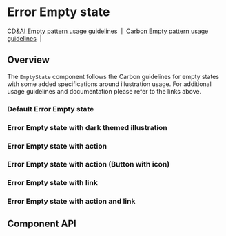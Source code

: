 
# Error Empty state

[CD&AI Empty pattern usage guidelines](https://pages.github.ibm.com/cdai-design/pal/patterns/empty-state/usage/)
&nbsp;|&nbsp;
[Carbon Empty pattern usage guidelines](https://www.carbondesignsystem.com/patterns/empty-states-pattern/)
&nbsp;|&nbsp;

## Overview

The `EmptyState` component follows the Carbon guidelines for empty states with
some added specifications around illustration usage. For additional usage
guidelines and documentation please refer to the links above.

### Default Error Empty state

<Canvas>
  <Story
    id={getStorybookSlug(
      pkg,
      ErrorEmptyState.displayName,
      'default',
      'emptystates'
    )}
  />
</Canvas>

### Error Empty state with dark themed illustration

<Canvas>
  <Story
    id={getStorybookSlug(
      pkg,
      ErrorEmptyState.displayName,
      'with-dark-mode-illustration',
      'emptystates'
    )}
  />
</Canvas>

### Error Empty state with action

<Canvas>
  <Story
    id={getStorybookSlug(
      pkg,
      ErrorEmptyState.displayName,
      'with-action',
      'emptystates'
    )}
  />
</Canvas>

### Error Empty state with action (Button with icon)

<Canvas>
  <Story
    id={getStorybookSlug(
      pkg,
      ErrorEmptyState.displayName,
      'with-action-icon-button',
      'emptystates'
    )}
  />
</Canvas>

### Error Empty state with link

<Canvas>
  <Story
    id={getStorybookSlug(
      pkg,
      ErrorEmptyState.displayName,
      'with-link',
      'emptystates'
    )}
  />
</Canvas>

### Error Empty state with action and link

<Canvas>
  <Story
    id={getStorybookSlug(
      pkg,
      ErrorEmptyState.displayName,
      'with-action-and-link',
      'emptystates'
    )}
  />
</Canvas>

## Component API

<ArgsTable />
